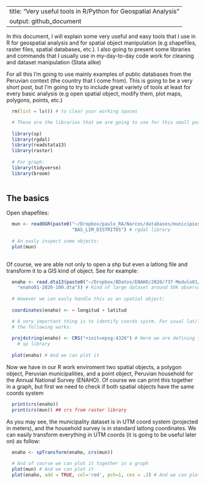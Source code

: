 
---
title: "Very useful tools in R/Python for Geospatial Analysis"
output: github_document
---
  
  In this document, I will explain some very useful and easy 
  tools that I use in R for geospatial analysis and for spatial object
  manipulation (e.g shapefiles, raster files,
  spatial databases, etc.). I also going to present some libraries and 
  commands that I usually use in my-day-to-day code work for cleaning 
  and dataset manipulation (Stata alike)
  
  For all this I'm going to use mainly examples of public databases
  from the Peruvian context (the country that I come from). This is going to be 
  a very short post, but I'm going to try to include great variety of tools
  at least for every basic analysis (e.g open spatial object, modify them, plot
  maps, polygons, points, etc.)
  

  ```r
  
    rm(list = ls()) # to clear your working spaces

    # These are the libraries that we are going to use for this small post
    
    library(sp)
    library(rgdal)
    library(readstata13)
    library(raster)
    
    # For graph: 
    library(tidyverse)
    library(broom) 
    
  ```
  
## The basics
  
  Open shapefiles:
  
  ```r
    mun <- readOGR(paste0("~/Dropbox/paulo_RA/Narcos/databases/municipios/update"), 
                          "BAS_LIM_DISTRITOS") # rgdal library
                          
    # An easly inspect some objects:
    plot(mun)
    
  ```
  
  Of course, we are able not only to open a shp but even a latlong file and 
  transform it to a GIS kind of object. See for example:
  
  ```r
    enaho <- read.dta13(paste0("~/Dropbox/BDatos/ENAHO/2020/737-Modulo01/",
      "enaho01-2020-100.dta")) # Kind of large dataset around 50k observations
    
    # However we can easly handle this as an spatial object:
    
    coordinates(enaho) <- ~ longitud + latitud
  
    # A very important thing is to identify coords systm. For usual lat/long 
    # the following works:
    
    proj4string(enaho) <- CRS("+init=epsg:4326") # Here we are defining the coord syst.
      # sp library
    
    plot(enaho) # And we can plot it 
  ```
  
  Now we have in our R work enviroment two spatial objects, a polygon object, 
  Peruvian municipalities, and a point object, Peruvian household for the Annual
  National Survey (ENAHO). Of course we can print this together in a graph, but 
  first we need to check if both spatial objects have the same coords system
  
  ```r
    print(crs(enaho))
    print(crs(mun)) ## crs from raster library
  ```
  
  As you may see, the municipality dataset is in UTM coord system (projected in 
  meters), and the household survey is in standard latlong coordinates. We can
  easily transform everything in UTM coords (it is going to be useful later on)
  as follow:
  
  ``` r
    enaho <- spTransform(enaho, crs(mun))
    
    # And of course we can plot it together in a graph 
    plot(mun) # And we can plot it 
    plot(enaho, add = TRUE, col='red', pch=1, cex = .2) # And we can plot it
    
  ```
  
  